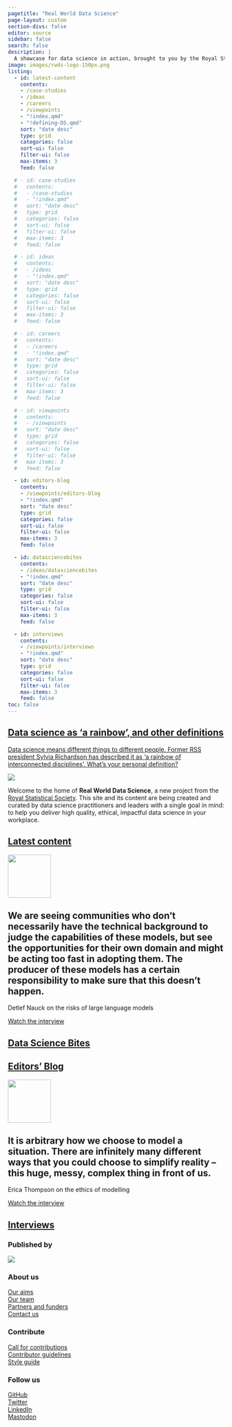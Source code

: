 ```yaml
---
pagetitle: "Real World Data Science"
page-layout: custom
section-divs: false
editor: source
sidebar: false
search: false
description: | 
  A showcase for data science in action, brought to you by the Royal Statistical Society
image: images/rwds-logo-150px.png
listing:
  - id: latest-content
    contents: 
    - /case-studies
    - /ideas
    - /careers
    - /viewpoints
    - "!index.qmd"
    - "!defining-DS.qmd"
    sort: "date desc"
    type: grid
    categories: false
    sort-ui: false
    filter-ui: false
    max-items: 3
    feed: false

  # - id: case-studies
  #   contents: 
  #   - /case-studies
  #   - "!index.qmd"
  #   sort: "date desc"
  #   type: grid
  #   categories: false
  #   sort-ui: false
  #   filter-ui: false
  #   max-items: 3
  #   feed: false

  # - id: ideas
  #   contents: 
  #   - /ideas
  #   - "!index.qmd"
  #   sort: "date desc"
  #   type: grid
  #   categories: false
  #   sort-ui: false
  #   filter-ui: false
  #   max-items: 3
  #   feed: false

  # - id: careers
  #   contents: 
  #   - /careers
  #   - "!index.qmd"
  #   sort: "date desc"
  #   type: grid
  #   categories: false
  #   sort-ui: false
  #   filter-ui: false
  #   max-items: 3
  #   feed: false

  # - id: viewpoints
  #   contents: 
  #   - /viewpoints
  #   sort: "date desc"
  #   type: grid
  #   categories: false
  #   sort-ui: false
  #   filter-ui: false
  #   max-items: 3
  #   feed: false

  - id: editors-blog
    contents: 
    - /viewpoints/editors-blog
    - "!index.qmd"
    sort: "date desc"
    type: grid
    categories: false
    sort-ui: false
    filter-ui: false
    max-items: 3
    feed: false

  - id: datasciencebites
    contents: 
    - /ideas/datasciencebites
    - "!index.qmd"
    sort: "date desc"
    type: grid
    categories: false
    sort-ui: false
    filter-ui: false
    max-items: 3
    feed: false

  - id: interviews
    contents: 
    - /viewpoints/interviews
    - "!index.qmd"
    sort: "date desc"
    type: grid
    categories: false
    sort-ui: false
    filter-ui: false
    max-items: 3
    feed: false
toc: false
---
```

::: {.content-container}
::: {.top-story .purple-background}
<a href="/viewpoints/editors-blog/posts/2023/03/29/defining-DS.html.qmd">

::: grid
::: {.g-col-12 .g-col-lg-4 .top-story-text}
## Data science as ‘a rainbow’, and other definitions
Data science means different things to different people. Former RSS president Sylvia Richardson has described it as ‘a rainbow of interconnected disciplines’. What’s your personal definition?
:::
::: {.g-col-12 .g-col-lg-8 .top-story-img}
![](viewpoints/editors-blog/posts/2023/03/29/images/rainbow.png)
:::
:::

</a>

:::
:::

<!-- ::: {.header-banner .header-image}
![](images/nasa-Q1p7bh3SHj8-unsplash-crop.png)
::: -->

::: {.header-text} 
::: {.content-container}
::: {.header-block}
Welcome to the home of **Real World Data Science**, a new project from the [Royal Statistical Society](https://rss.org.uk/). This site and its content are being created and curated by data science practitioners and leaders with a single goal in mind: to help you deliver high quality, ethical, impactful data science in your workplace.
:::
:::
:::

::: {.content-container}
::: {.listing-block}
<a href="latest-content.qmd">

## Latest content 
</a>

::: {#latest-content}
:::

:::
:::

::: {.pullout-text}
::: {.pullout-container}
::: {.pullout-block .black-background}
![](images/quote-purple.png){width="100px"}

## We are seeing communities who don't necessarily have the technical background to judge the capabilities of these models, but see the opportunities for their own domain and might be acting too fast in adopting them. The producer of these models has a certain responsibility to make sure that this doesn't happen.
Detlef Nauck on the risks of large language models

::: {.button .button1}
[Watch the interview](viewpoints/editors-blog/posts/2023/01/27/talking-chatgpt.qmd)
:::

:::
:::
:::

::: {.content-container}
::: {.listing-block}
<a href="ideas/datasciencebites/index.qmd">

## Data Science Bites 
</a>

::: {#datasciencebites}
:::

:::
:::

::: {.content-container}
::: {.listing-block}
<a href="viewpoints/editors-blog/index.qmd">

## Editors' Blog
</a> 

::: {#editors-blog}
:::

:::
:::

::: {.pullout-text}
::: {.pullout-container}
::: {.pullout-block .black-background}
![](images/quote-purple.png){width="100px"}

## It is arbitrary how we choose to model a situation. There are infinitely many different ways that you could choose to simplify reality -- this huge, messy, complex thing in front of us.
Erica Thompson on the ethics of modelling

::: {.button .button1}
[Watch the interview](viewpoints/interviews/posts/01/25/erica-thompson.qmd)
:::

:::
:::
:::

::: {.content-container}
::: {.listing-block}
<a href="viewpoints/interviews/index.qmd">

## Interviews
</a> 

::: {#interviews}
:::

:::
:::

::: {.footer-text}
::: {.footer-container .black-background}
::: {.footer-block}
::: grid


::: {.g-col-12 .g-col-md-6}
### Published by
[![](images/rss-logo-footer.png)](https://rss.org.uk/)
:::
::: {.g-col-12 .g-col-md-2}
### About us
[Our aims](about-rwds.qmd)\
[Our team](/viewpoints/editors-blog/posts/2022/10/18/meet-the-team.qmd)\
[Partners and funders](rwds-partners.qmd)\
[Contact us](contact.qmd)
:::
::: {.g-col-12 .g-col-md-2}
### Contribute
[Call for contributions](/contributor-docs/call-for-contributions.qmd)\
[Contributor guidelines](/contributor-docs/contributor-guidelines.qmd)\
[Style guide](/contributor-docs/style-guide.qmd)
:::
::: {.g-col-12 .g-col-md-2}
### Follow us
[GitHub](https://github.com/realworlddatascience)\
[Twitter](https://twitter.com/rwdatasci)\
[LinkedIn](https://www.linkedin.com/showcase/rss-real-world-data-science)\
[Mastodon](https://fosstodon.org/@rwdatasci)\
:::

<!-- ::: {.g-col-12 .g-col-md-12}
### Our partners
logos to go here
::: -->

:::
:::
:::
:::
